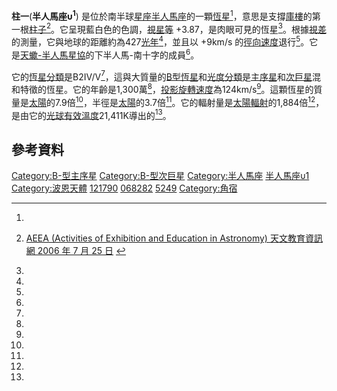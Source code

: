 {{short description|人馬座的一顆恆星}}

{{Starbox begin
 | name =柱一 (角宿) (半人馬座υ<sup>1</sup>)
}}
{{Starbox observe
 | epoch    = J2000.0
 | constell = [[半人馬座|半人馬座]]
 | 星官 = [[柱_(星官)#角宿|柱]] ([[角宿|角宿]])
 | ra       = {{RA|13|58|40.75}}<ref name="van Leeuwen2007"/>
 | dec      = {{DEC|−44|48|12.9}}<ref name="van Leeuwen2007"/>
 | appmag_v = +3.87<ref name=Anderson2012/>
}}
{{Starbox character
 | type     = 
 | class    = B2 IV/V<ref name=Hiltner1969/>
 | b-v      = {{Val|−0.208|0.011}}<ref name=Anderson2012/>
 | u-b      = 
 | variable = 
}}
{{Starbox astrometry
 | radial_v = {{Val|+9.2|1.4}}<ref name=Jilinski2006/>
 | prop_mo_ra  = {{Val|-27.51|0.15}}<ref name="van Leeuwen2007"/>
 | prop_mo_dec = {{Val|-22.44|0.13}}<ref name="van Leeuwen2007"/>
 | parallax = 7.63
 | p_error  = 0.16
 | parallax_footnote = <ref name="van Leeuwen2007"/>
 | absmag_v = −1.72<ref name=Anderson2012/>
}}
{{Starbox detail
 | mass     = {{Val|7.9|0.1}}<ref name=Tetzlaff2011/>
 | radius   = {{Val|3.74|0.34}}<ref name=aj129_3_1642/>
 | metal_fe = 
 | gravity  = {{Val|4.15|0.07}}<ref name=aj129_3_1642/>
 | age_myr  = {{Val|13.0|2.0}}<ref name=Tetzlaff2011/>
 | luminosity  = 1,884<ref name=Anderson2012/>
 | temperature = {{Val|21411|377|fmt=commas}}<ref name=aj129_3_1642/>
 | rotational_velocity = 124<ref name=Jilinski2006/>
}}
{{Starbox catalog
 | names = {{odlist | B=υ<sup>1</sup> Cen | CD=−44° 9010 | FK5=3112 | HD=121790 | HIP=68282 | HR=5249 | SAO=224585 }}<ref name=SIMBAD/>
}}
{{Starbox reference
| Simbad = HD+121790
}}
{{Starbox end}}

'''柱一'''('''半人馬座υ<sup>1</sup>''') 是位於南半球[[星座|星座]][[半人馬座|半人馬座]]的一顆[[恆星|恆星]]<ref name=Eggleton2008/>，意思是支撐[[庫樓_(星官)|庫樓]]的第一根[[柱_(星官)|柱子]]<ref>{{in lang|zh}} [http://aeea.nmns.edu.tw/2006/0607/ap060725.html AEEA (Activities of Exhibition and Education in Astronomy) 天文教育資訊網 2006 年 7 月 25 日] {{Wayback|url=http://aeea.nmns.edu.tw/2006/0607/ap060725.html |date=20110522124501 }}</ref>。它呈現藍白色的色調，[[視星等|視星等]] +3.87，是肉眼可見的恆星<ref name=Anderson2012/>。根據[[恆星視差|視差]]的測量，它與地球的距離約為427[[光年|光年]]<ref name="van Leeuwen2007"/>，並且以 +9km/s 的[[徑向速度|徑向速度]]退行<ref name=Jilinski2006/>。它是[[天蠍-半人馬星協|天蠍-半人馬星協]]的下半人馬-南十字的成員<ref name=Anderson2012/>。

它的[[恆星分類|恆星分類]]是B2IV/V<ref name=Anderson2012/>，這與大質量的[[恆星光譜#B型|B型恆星]]和[[恆星光譜#耶基斯光譜分類|光度分類]]是[[主序星|主序星]]和[[次巨星|次巨星]]混和特徵的恆星。它的年齡是1,300萬<ref name=Tetzlaff2011/>，[[恆星自轉|投影旋轉速度]]為124km/s<ref name=Jilinski2006/>。這顆恆星的質量是[[太陽質量|太陽]]的7.9倍<ref name=Tetzlaff2011/>，半徑是[[太陽半徑|太陽]]的3.7倍<ref name=aj129_3_1642/>。它的輻射量是[[太陽光度|太陽輻射]]的1,884倍<ref name=Anderson2012/>，是由它的[[光球|光球]][[有效溫度|有效溫度]]21,411K導出的<ref name=aj129_3_1642/>。

== 參考資料 ==
{{reflist|refs=

<ref name=SIMBAD>{{cite simbad | title=ups01 Oph | access-date=2019-10-21 }}</ref>

<ref name=Jilinski2006>{{citation
 | display-authors=1
 | last1=Jilinski | first1=E. | last2=Daflon | first2=S.
 | last3=Cunha | first3=K. | last4=de La Reza | first4=R.
 | title=Radial velocity measurements of B stars in the Scorpius-Centaurus association
 | journal=Astronomy and Astrophysics
 | volume=448 | issue=3 |date=March 2006 | pages=1001–1006
 | doi=10.1051/0004-6361:20041614 | bibcode=2006A&A...448.1001J
 | arxiv=astro-ph/0601643 | s2cid=17818058 | postscript=. }}</ref>

<ref name=Hiltner1969>{{citation
 | display-authors=1 | last1=Hiltner | first1=W. A.
 | last2=Garrison | first2=R. F. | last3=Schild | first3=R. E.
 | title=MK Spectral Types for Bright Southern OB Stars
 | journal=Astrophysical Journal | postscript=.
 | volume=157 | pages=313–326 | date=July 1969
 | doi=10.1086/150069 | bibcode=1969ApJ...157..313H }}</ref>

<ref name=Tetzlaff2011>{{citation
 | display-authors=1 | last1=Tetzlaff | first1=N.
 | last2=Neuhäuser | first2=R. | last3=Hohle | first3=M. M.
 | title=A catalogue of young runaway Hipparcos stars within 3 kpc from the Sun
 | journal=Monthly Notices of the Royal Astronomical Society
 | volume=410 | pages=190–200 | year=2011
 | issue=1 | bibcode=2011MNRAS.410..190T | arxiv=1007.4883
 | doi=10.1111/j.1365-2966.2010.17434.x | s2cid=118629873 | postscript=. }}</ref>

<ref name=Eggleton2008>{{citation | postscript=.
 | last1=Eggleton | first1=P. P. | last2=Tokovinin | first2=A. A.
 | title=A catalogue of multiplicity among bright stellar systems
 | journal=Monthly Notices of the Royal Astronomical Society
 | volume=389 | issue=2 | pages=869 | year=2008
 | bibcode=2008MNRAS.389..869E | arxiv=0806.2878
 | doi=10.1111/j.1365-2966.2008.13596.x | s2cid=14878976 }}</ref>

<ref name=aj129_3_1642>{{citation
 | last1=Fitzpatrick | first1=E. L. | last2=Massa | first2=D.
 | title=Determining the Physical Properties of the B Stars. II. Calibration of Synthetic Photometry
 | journal=The Astronomical Journal
 | volume=129 | issue=3 | pages=1642–1662 | date=March 2005
 | doi=10.1086/427855 | arxiv=astro-ph/0412542
 | bibcode=2005AJ....129.1642F | s2cid=119512018 | postscript=. }}</ref>

<ref name=Anderson2012>{{citation
 | title=XHIP: An extended hipparcos compilation
 | last1=Anderson | first1=E. | last2=Francis | first2=Ch.
 | journal=Astronomy Letters
 | volume=38 | issue=5 | pages=331 | year=2012
 | bibcode=2012AstL...38..331A | doi=10.1134/S1063773712050015
 | arxiv=1108.4971 | s2cid=119257644 | postscript=. }}</ref>

<ref name="van Leeuwen2007">{{citation
 | title=Validation of the new Hipparcos reduction
 | last1=van Leeuwen | first1=F. | postscript=.
 | journal=Astronomy and Astrophysics
 | volume=474 | issue=2 | pages=653–664 | year=2007
 | arxiv=0708.1752 | bibcode=2007A&A...474..653V | doi=10.1051/0004-6361:20078357
| s2cid=18759600 }} [http://webviz.u-strasbg.fr/viz-bin/VizieR-5?-out.add=.&-source=I/311/hip2&recno=68048 Vizier catalog entry ] {{Wayback|url=http://webviz.u-strasbg.fr/viz-bin/VizieR-5?-out.add=.&-source=I%2F311%2Fhip2&recno=68048 |date=20210605114024 }}</ref>

}}

{{半人馬座恒星}}
<!-- Properties -->
{{DEFAULTSORT:Upsilon1 Centauri}}
[[Category:B-型主序星|Category:B-型主序星]]
[[Category:B-型次巨星|Category:B-型次巨星]]
<!-- Identifiers -->
[[Category:半人馬座|Category:半人馬座]]
[[Category:拜耳天體|半人馬座υ1]]
[[Category:波恩天體|Category:波恩天體]]
[[Category:HD和HDE天體|121790]]
[[Category:HIP天體|068282]]
[[Category:HR天體|5249]]
[[Category:角宿|Category:角宿]]